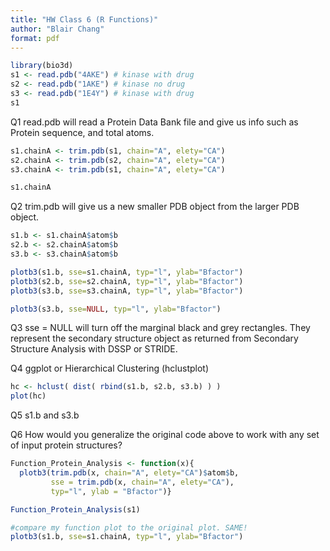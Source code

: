 ```yaml
---
title: "HW Class 6 (R Functions)"
author: "Blair Chang"
format: pdf
---
```


```r
library(bio3d)
s1 <- read.pdb("4AKE") # kinase with drug
s2 <- read.pdb("1AKE") # kinase no drug
s3 <- read.pdb("1E4Y") # kinase with drug
s1
```
Q1 
read.pdb will read a Protein Data Bank file and give us info such as Protein sequence, and total atoms.

```r
s1.chainA <- trim.pdb(s1, chain="A", elety="CA")
s2.chainA <- trim.pdb(s2, chain="A", elety="CA")
s3.chainA <- trim.pdb(s1, chain="A", elety="CA")

s1.chainA
```

Q2 
trim.pdb will give us a new smaller PDB object from the larger PDB object.


```r
s1.b <- s1.chainA$atom$b
s2.b <- s2.chainA$atom$b
s3.b <- s3.chainA$atom$b

plotb3(s1.b, sse=s1.chainA, typ="l", ylab="Bfactor")
plotb3(s2.b, sse=s2.chainA, typ="l", ylab="Bfactor")
plotb3(s3.b, sse=s3.chainA, typ="l", ylab="Bfactor")

plotb3(s3.b, sse=NULL, typ="l", ylab="Bfactor")

```

Q3 
sse = NULL will turn off the marginal black and grey rectangles. 
They represent the secondary structure object as returned from Secondary Structure Analysis with DSSP or STRIDE.

Q4 
ggplot or Hierarchical Clustering (hclustplot)


```r
hc <- hclust( dist( rbind(s1.b, s2.b, s3.b) ) )
plot(hc)
```
Q5
s1.b and s3.b



Q6 How would you generalize the original code above to work with any set of input
protein structures?

```r

Function_Protein_Analysis <- function(x){
  plotb3(trim.pdb(x, chain="A", elety="CA")$atom$b, 
         sse = trim.pdb(x, chain="A", elety="CA"), 
         typ="l", ylab = "Bfactor")}

Function_Protein_Analysis(s1)
```

```r
#compare my function plot to the original plot. SAME!
plotb3(s1.b, sse=s1.chainA, typ="l", ylab="Bfactor") 
```



